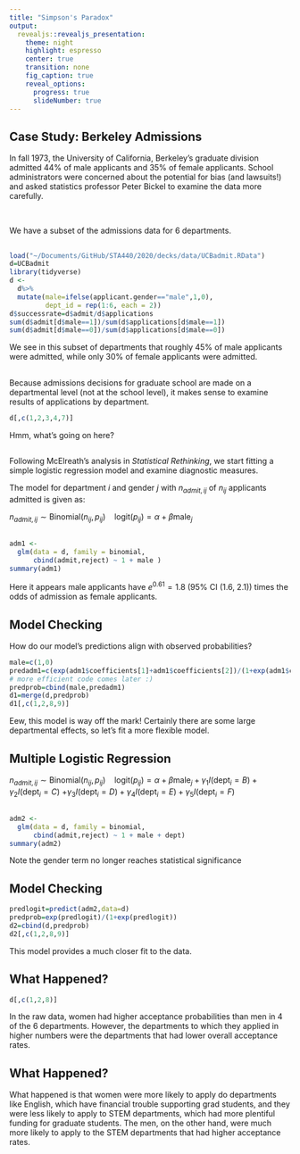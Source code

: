 ```yaml
---
title: "Simpson's Paradox"
output: 
  revealjs::revealjs_presentation:
    theme: night
    highlight: espresso
    center: true
    transition: none
    fig_caption: true
    reveal_options:
      progress: true
      slideNumber: true
---
```

## Case Study: Berkeley Admissions 

In fall 1973, the University of California, Berkeley’s graduate division admitted 44% of male applicants and 35% of female applicants. School administrators were concerned about the potential for bias (and lawsuits!) and asked statistics professor Peter Bickel to examine the data more carefully.

<br>

We have a subset of the admissions data for 6 departments. 

##

```r
load("~/Documents/GitHub/STA440/2020/decks/data/UCBadmit.RData")
d=UCBadmit
library(tidyverse)
d <-
  d%>%
  mutate(male=ifelse(applicant.gender=="male",1,0),
         dept_id = rep(1:6, each = 2))
d$successrate=d$admit/d$applications
sum(d$admit[d$male==1])/sum(d$applications[d$male==1])
sum(d$admit[d$male==0])/sum(d$applications[d$male==0])
```

We see in this subset of departments that roughly 45% of male applicants were admitted, while only 30% of female applicants were admitted.

##

Because admissions decisions for graduate school are made on a departmental level (not at the school level), it makes sense to examine results of applications by department.

```r
d[,c(1,2,3,4,7)]
```

Hmm, what's going on here?

##

Following McElreath's analysis in *Statistical Rethinking*, we start fitting a simple logistic regression model and examine diagnostic measures.

The model for department $i$ and gender $j$ with $n_{admit,ij}$ of $n_{ij}$ applicants admitted is given as:

$n_{admit,ij} \sim \text{Binomial}(n_{ij},p_{ij})~~~$
$\text{logit}(p_{ij})=\alpha+\beta\text{male}_{j}$

##

```r
adm1 <-
  glm(data = d, family = binomial,
      cbind(admit,reject) ~ 1 + male )
summary(adm1)
```

Here it appears male applicants have $e^{0.61}=1.8$ (95% CI (1.6, 2.1)) times the odds of admission as female applicants.


## Model Checking

How do our model's predictions align with observed probabilities?

```r
male=c(1,0)
predadm1=c(exp(adm1$coefficients[1]+adm1$coefficients[2])/(1+exp(adm1$coefficients[1]+adm1$coefficients[2])),exp(adm1$coefficients[1])/(1+exp(adm1$coefficients[1]))) #this is so you see how to get the prediction, not the most efficient code
# more efficient code comes later :)
predprob=cbind(male,predadm1)
d1=merge(d,predprob)
d1[,c(1,2,8,9)]

```

Eew, this model is way off the mark! Certainly there are some large departmental effects, so let's fit a more flexible model.



## Multiple Logistic Regression



$n_{admit,ij} \sim \text{Binomial}(n_{ij},p_{ij})~~~$
$\text{logit}(p_{ij})=\alpha+\beta\text{male}_{j}+\gamma_1I(\text{dept}_i=B)+\gamma_2I(\text{dept}_i=C)$
$+\gamma_3I(\text{dept}_i=D)+\gamma_4I(\text{dept}_i=E)+\gamma_5I(\text{dept}_i=F)$

##

```r
adm2 <-
  glm(data = d, family = binomial,
      cbind(admit,reject) ~ 1 + male + dept)
summary(adm2)
```

Note the gender term no longer reaches statistical significance

## Model Checking

```r
predlogit=predict(adm2,data=d)
predprob=exp(predlogit)/(1+exp(predlogit))
d2=cbind(d,predprob)
d2[,c(1,2,8,9)]
```

This model provides a much closer fit to the data.

## What Happened?

```r
d[,c(1,2,8)]
```

In the raw data, women had higher acceptance probabilities than men in 4 of the 6 departments. However, the departments to which they applied in higher numbers were the departments that had lower overall acceptance rates. 

## What Happened?

What happened is that women were more likely to apply do departments like English, which have financial trouble supporting grad students, and they were less likely to apply to STEM departments, which had more plentiful funding for graduate students. The men, on the other hand, were much more likely to apply to the STEM departments that had higher acceptance rates.